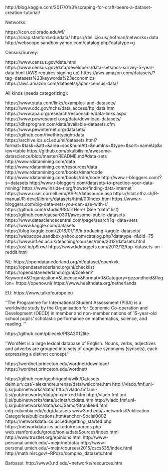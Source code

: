 
http://blog.kaggle.com/2017/01/31/scraping-for-craft-beers-a-dataset-creation-tutorial/

Networks:

https://icon.colorado.edu/#!/  
https://snap.stanford.edu/data/
https://del.icio.us/jhofman/networks+data 
http://webscope.sandbox.yahoo.com/catalog.php?datatype=g

Census/Survey:

https://www.census.gov/data.html 
https://www.census.gov/data/developers/data-sets/acs-survey-5-year-data.html
(AWS requires signing up)
https://aws.amazon.com/datasets/?tag=datasets%23keywords%23economics 
https://aws.amazon.com/datasets/japan-census-data/   

All kinds (needs categorizing):

https://www.stata.com/links/examples-and-datasets/ 
https://www.cdc.gov/nchs/data_access/ftp_data.htm 
https://www.apa.org/research/responsible/data-links.aspx 
https://www.pewresearch.org/data/download-datasets/ 
https://dhsprogram.com/data/available-datasets.cfm 
https://www.pewinternet.org/datasets/ 
https://github.com/fivethirtyeight/data 
https://archive.ics.uci.edu/ml/datasets.html?format=&task=&att=&area=soc&numAtt=&numIns=&type=&sort=nameUp&view=table
https://github.com/okulbilisim/awesome-datascience/blob/master/README.md#data-sets
http://www.rdatamining.com/data 
http://www.rdatamining.com/resources/data
http://www.rdatamining.com/books/dmar/code
http://www.rdatamining.com/books/rdm/code
http://www.r-bloggers.com/?s=datasets
http://www.r-bloggers.com/datasets-to-practice-your-data-mining/
https://www.inside-r.org/howto/finding-data-internet
https://www.ciser.cornell.edu/ASPs/datasource.asp 
https://stat.ethz.ch/R-manual/R-devel/library/datasets/html/00Index.html
https://www.r-bloggers.com/big-data-sets-you-can-use-with-r/
https://github.com/rstudio/RStartHere/ (See "data" list)
https://github.com/caesar0301/awesome-public-datasets
https://www.datasciencecentral.com/page/search?q=data+sets
https://www.kaggle.com/datasets
https://blog.kaggle.com/2016/01/19/introducing-kaggle-datasets/
https://webscope.sandbox.yahoo.com/catalog.php?datatype=r&did=75
https://www.inf.ed.ac.uk/teaching/courses/dme/2012/datasets.html
https://osf.io/p9ixw/
https://www.kdnuggets.com/2013/12/top-datasets-on-reddit.html




NL:
https://opendatanederland.org/nl/dataset/openkvk
https://opendatanederland.org/nl/checklist 
https://opendatanederland.org/nl/zoeken?Keyword=&Organization=&License=&Format=0&Category=gezondheid&Region= 
https://openov.nl/
https://www.healthdata.org/netherlands

EU:
https://www.talkofeurope.eu

''The Programme for International Student Assessment (PISA) is a worldwide study by the Organisation for Economic 
Co-operation and Development (OECD) in member and non-member nations of 15-year-old school pupils' scholastic performance on mathematics, science, and reading. ''

https://github.com/pbiecek/PISA2012lite

''WordNet is a large lexical database of English. Nouns, verbs, adjectives and adverbs are grouped into sets of cognitive synonyms (synsets), each expressing a distinct concept. ''

https://wordnet.princeton.edu/wordnet/download/
https://wordnet.princeton.edu/wordnet/

https://github.com/gephi/gephi/wiki/Datasets
deim.urv.cat/~alexandre.arenas/data/welcome.htm 
http://vlado.fmf.uni-lj.si/pub/networks/data/ 
http://vlado.fmf.uni-lj.si/pub/networks/data/mix/mixed.htm
http://vlado.fmf.uni-lj.si/pub/networks/data/ucinet/ucidata.htm
http://vlado.fmf.uni-lj.si/pub/networks/data/soc/Samo/Stranke94.htm
cdg.columbia.edu/cdg/datasets 
www3.nd.edu/~networks/Publication Categories/publications.htm#anchor-Social0002 
https://networkdata.ics.uci.edu/getting_started.php
https://networkdata.ics.uci.edu/resources.php
web.stanford.edu/group/sonia/dataSources/index.html 
http://www.trustlet.org/epinions.html
http://www-personal.umich.edu/~mejn/netdata/ 
http://www-personal.umich.edu/~mejn/courses/2015/cscs535/index.html
http://math.nist.gov/~RPozo/complex_datasets.html

Barbassi:
http://www3.nd.edu/~networks/resources.htm


